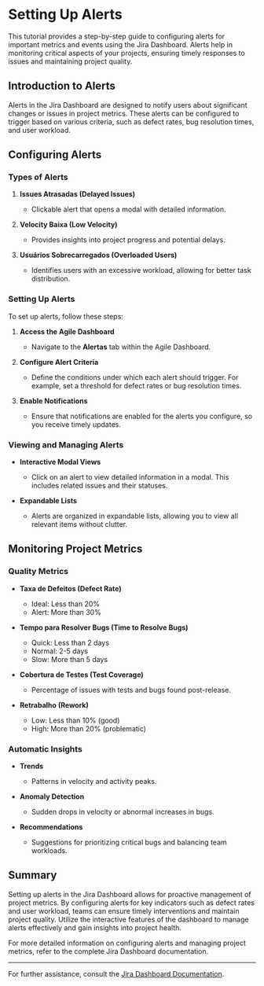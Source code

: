 # Setting Up Alerts

This tutorial provides a step-by-step guide to configuring alerts for important metrics and events using the Jira Dashboard. Alerts help in monitoring critical aspects of your projects, ensuring timely responses to issues and maintaining project quality.

## Introduction to Alerts

Alerts in the Jira Dashboard are designed to notify users about significant changes or issues in project metrics. These alerts can be configured to trigger based on various criteria, such as defect rates, bug resolution times, and user workload.

## Configuring Alerts

### Types of Alerts

1. **Issues Atrasadas (Delayed Issues)**
   - Clickable alert that opens a modal with detailed information.

2. **Velocity Baixa (Low Velocity)**
   - Provides insights into project progress and potential delays.

3. **Usuários Sobrecarregados (Overloaded Users)**
   - Identifies users with an excessive workload, allowing for better task distribution.

### Setting Up Alerts

To set up alerts, follow these steps:

1. **Access the Agile Dashboard**
   - Navigate to the **Alertas** tab within the Agile Dashboard.

2. **Configure Alert Criteria**
   - Define the conditions under which each alert should trigger. For example, set a threshold for defect rates or bug resolution times.

3. **Enable Notifications**
   - Ensure that notifications are enabled for the alerts you configure, so you receive timely updates.

### Viewing and Managing Alerts

- **Interactive Modal Views**
  - Click on an alert to view detailed information in a modal. This includes related issues and their statuses.

- **Expandable Lists**
  - Alerts are organized in expandable lists, allowing you to view all relevant items without clutter.

## Monitoring Project Metrics

### Quality Metrics

- **Taxa de Defeitos (Defect Rate)**
  - Ideal: Less than 20%
  - Alert: More than 30%

- **Tempo para Resolver Bugs (Time to Resolve Bugs)**
  - Quick: Less than 2 days
  - Normal: 2-5 days
  - Slow: More than 5 days

- **Cobertura de Testes (Test Coverage)**
  - Percentage of issues with tests and bugs found post-release.

- **Retrabalho (Rework)**
  - Low: Less than 10% (good)
  - High: More than 20% (problematic)

### Automatic Insights

- **Trends**
  - Patterns in velocity and activity peaks.

- **Anomaly Detection**
  - Sudden drops in velocity or abnormal increases in bugs.

- **Recommendations**
  - Suggestions for prioritizing critical bugs and balancing team workloads.

## Summary

Setting up alerts in the Jira Dashboard allows for proactive management of project metrics. By configuring alerts for key indicators such as defect rates and user workload, teams can ensure timely interventions and maintain project quality. Utilize the interactive features of the dashboard to manage alerts effectively and gain insights into project health.

For more detailed information on configuring alerts and managing project metrics, refer to the complete Jira Dashboard documentation.

---

For further assistance, consult the [Jira Dashboard Documentation](https://your-documentation-link.com).
